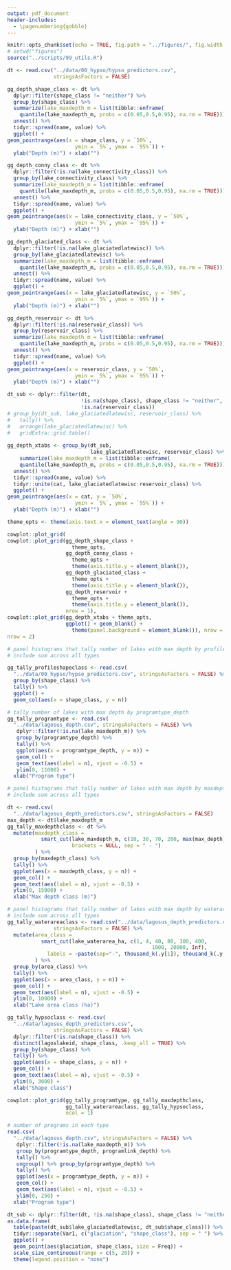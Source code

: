 ```yaml
---
output: pdf_document
header-includes: 
  - \pagenumbering{gobble}
---
```


```r
knitr::opts_chunk$set(echo = TRUE, fig.path = "../figures/", fig.width = 6.5, fig.height = 4.5)
# setwd("figures")
source("../scripts/99_utils.R")
```

```r

dt <- read.csv("../data/00_hypso/hypso_predictors.csv", 
               stringsAsFactors = FALSE)

gg_depth_shape_class <- dt %>%
  dplyr::filter(shape_class != "neither") %>%
  group_by(shape_class) %>%
  summarize(lake_maxdepth_m = list(tibble::enframe(
    quantile(lake_maxdepth_m, probs = c(0.05,0.5,0.95), na.rm = TRUE)))) %>% 
  unnest() %>%
  tidyr::spread(name, value) %>%
  ggplot() +
geom_pointrange(aes(x = shape_class, y = `50%`, 
                      ymin = `5%`, ymax = `95%`)) +
  ylab("Depth (m)") + xlab("")
```

```r

gg_depth_conny_class <- dt %>%
  dplyr::filter(!is.na(lake_connectivity_class)) %>%
  group_by(lake_connectivity_class) %>%
  summarize(lake_maxdepth_m = list(tibble::enframe(
    quantile(lake_maxdepth_m, probs = c(0.05,0.5,0.95), na.rm = TRUE)))) %>% 
  unnest() %>%
  tidyr::spread(name, value) %>%
  ggplot() +
geom_pointrange(aes(x = lake_connectivity_class, y = `50%`, 
                      ymin = `5%`, ymax = `95%`)) +
  ylab("Depth (m)") + xlab("")
```


```r

gg_depth_glaciated_class <- dt %>%
  dplyr::filter(!is.na(lake_glaciatedlatewisc)) %>%
  group_by(lake_glaciatedlatewisc) %>%
  summarize(lake_maxdepth_m = list(tibble::enframe(
    quantile(lake_maxdepth_m, probs = c(0.05,0.5,0.95), na.rm = TRUE)))) %>% 
  unnest() %>%
  tidyr::spread(name, value) %>%
  ggplot() +
geom_pointrange(aes(x = lake_glaciatedlatewisc, y = `50%`, 
                      ymin = `5%`, ymax = `95%`)) +
  ylab("Depth (m)") + xlab("")
```

```r

gg_depth_reservoir <- dt %>%
  dplyr::filter(!is.na(reservoir_class)) %>%
  group_by(reservoir_class) %>%
  summarize(lake_maxdepth_m = list(tibble::enframe(
    quantile(lake_maxdepth_m, probs = c(0.05,0.5,0.95), na.rm = TRUE)))) %>% 
  unnest() %>%
  tidyr::spread(name, value) %>%
  ggplot() +
geom_pointrange(aes(x = reservoir_class, y = `50%`, 
                      ymin = `5%`, ymax = `95%`)) +
  ylab("Depth (m)") + xlab("")
```

```r
dt_sub <- dplyr::filter(dt, 
                        !is.na(shape_class), shape_class != "neither", 
                        !is.na(reservoir_class))
# group_by(dt_sub, lake_glaciatedlatewisc, reservoir_class) %>%
#   tally() %>%
#   arrange(lake_glaciatedlatewisc) %>%
#   gridExtra::grid.table()
  
gg_depth_xtabs <- group_by(dt_sub, 
                           lake_glaciatedlatewisc, reservoir_class) %>%
    summarize(lake_maxdepth_m = list(tibble::enframe(
    quantile(lake_maxdepth_m, probs = c(0.05,0.5,0.95), na.rm = TRUE)))) %>% 
  unnest() %>%
  tidyr::spread(name, value) %>%
  tidyr::unite(cat, lake_glaciatedlatewisc:reservoir_class) %>%
  ggplot() +
geom_pointrange(aes(x = cat, y = `50%`, 
                      ymin = `5%`, ymax = `95%`)) +
  ylab("Depth (m)") + xlab("")

```

```r
theme_opts <- theme(axis.text.x = element_text(angle = 90))

cowplot::plot_grid(  
cowplot::plot_grid(gg_depth_shape_class + 
                     theme_opts, 
                   gg_depth_conny_class + 
                     theme_opts +
                     theme(axis.title.y = element_blank()), 
                   gg_depth_glaciated_class + 
                     theme_opts +
                     theme(axis.title.y = element_blank()), 
                   gg_depth_reservoir + 
                     theme_opts +
                     theme(axis.title.y = element_blank()), 
                   nrow = 1), 
cowplot::plot_grid(gg_depth_xtabs + theme_opts, 
                   ggplot() + geom_blank() + 
                     theme(panel.background = element_blank()), nrow = 1), 
nrow = 2)

```

```r
# panel histograms that tally number of lakes with max depth by profileshape_class
# include sum across all types

gg_tally_profileshapeclass <- read.csv(
  "../data/00_hypso/hypso_predictors.csv", stringsAsFactors = FALSE) %>% 
  group_by(shape_class) %>%
  tally() %>%
  ggplot() + 
  geom_col(aes(x = shape_class, y = n))
```

```r
# tally number of lakes with max depth by programtype_depth
gg_tally_programtype <- read.csv(
  "../data/lagosus_depth.csv", stringsAsFactors = FALSE) %>% 
   dplyr::filter(!is.na(lake_maxdepth_m)) %>%
   group_by(programtype_depth) %>% 
   tally() %>% 
   ggplot(aes(x = programtype_depth, y = n)) + 
   geom_col() + 
   geom_text(aes(label = n), vjust = -0.5) + 
   ylim(0, 11000) +
  xlab("Program type")
```


```r
# panel histograms that tally number of lakes with max depth by maxdepth_class
# include sum across all types

dt <- read.csv(
  "../data/lagosus_depth_predictors.csv", stringsAsFactors = FALSE)
max_depth <- dt$lake_maxdepth_m
gg_tally_maxdepthclass <- dt %>%
  mutate(maxdepth_class = 
           smart_cut(lake_maxdepth_m, c(10, 30, 70, 200, max(max_depth)), 
                     brackets = NULL, sep = " - ")
         ) %>%
  group_by(maxdepth_class) %>%
  tally() %>%
  ggplot(aes(x = maxdepth_class, y = n)) +
  geom_col() + 
  geom_text(aes(label = n), vjust = -0.5) +
  ylim(0, 15000) + 
  xlab("Max depth class (m)")
```

```r
# panel histograms that tally number of lakes with max depth by waterarea_class
# include sum across all types
gg_tally_waterareaclass <- read.csv("../data/lagosus_depth_predictors.csv", 
               stringsAsFactors = FALSE) %>%
  mutate(area_class =
           smart_cut(lake_waterarea_ha, c(1, 4, 40, 80, 300, 400,
                                               1000, 20000, Inf),
             labels = ~paste(sep="-", thousand_k(.y[1]), thousand_k(.y[2])))
         ) %>%
  group_by(area_class) %>%
  tally() %>%
  ggplot(aes(x = area_class, y = n)) +
  geom_col() + 
  geom_text(aes(label = n), vjust = -0.5) +
  ylim(0, 10000) + 
  xlab("Lake area class (ha)")
```

```r
gg_tally_hypsoclass <- read.csv(
  "../data/lagosus_depth_predictors.csv", 
               stringsAsFactors = FALSE) %>%
  dplyr::filter(!is.na(shape_class)) %>%
  distinct(lagoslakeid, shape_class, .keep_all = TRUE) %>%
  group_by(shape_class) %>%
  tally() %>%
  ggplot(aes(x = shape_class, y = n)) +
  geom_col() + 
  geom_text(aes(label = n), vjust = -0.5) +
  ylim(0, 3000) + 
  xlab("Shape class")
```

```r
cowplot::plot_grid(gg_tally_programtype, gg_tally_maxdepthclass, 
                   gg_tally_waterareaclass, gg_tally_hypsoclass, 
                   ncol = 1)
```

```r
# number of programs in each type
read.csv(
  "../data/lagosus_depth.csv", stringsAsFactors = FALSE) %>% 
   dplyr::filter(!is.na(lake_maxdepth_m)) %>%
   group_by(programtype_depth, programlink_depth) %>% 
   tally() %>% 
   ungroup() %>% group_by(programtype_depth) %>%
   tally() %>%
   ggplot(aes(x = programtype_depth, y = n)) + 
   geom_col() + 
   geom_text(aes(label = n), vjust = -0.5) + 
   ylim(0, 250) +
  xlab("Program type")
```

```r
dt_sub <- dplyr::filter(dt, !is.na(shape_class), shape_class != "neither")
as.data.frame(
  table(paste(dt_sub$lake_glaciatedlatewisc, dt_sub$shape_class))) %>%
  tidyr::separate(Var1, c("glaciation", "shape_class"), sep = " ") %>%
  ggplot() + 
  geom_point(aes(glaciation, shape_class, size = Freq)) +
  scale_size_continuous(range = c(5, 20)) +
  theme(legend.position = "none")
```
